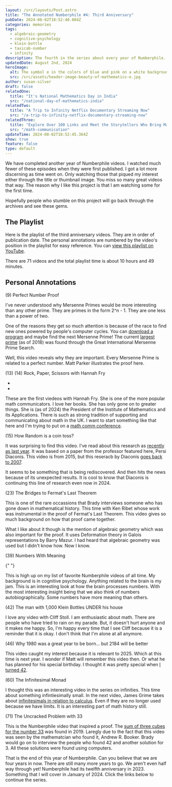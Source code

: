 ```yaml
---
layout: /src/layouts/Post.astro
title: "The Annotated Numberphile #4: Third Anniversary"
pubDate: 2024-08-02T18:52:40.084Z
categories: memories
tags:
  - algebraic-geometry
  - cognitive-psychology
  - klein-bottle
  - taxicab-number
  - infinity
description: The fourth in the series about every year of Numberphile. Videos about Klein bottles, infinity, and coin flips.
updatedDate: August 2nd, 2024
heroImage:
  alt: The symbol e in the colors of blue and pink on a white background.
  src: /src/assets/header-image-beauty-of-mathematics-e.jpg
author: susan-silver
draft: false
relatedOne:
  title: "It's National Mathematics Day in India"
  src: "/national-day-of-mathematics-india"
relatedTwo:
  title: "A Trip to Infinity Netflix Documentary Streaming Now"
  src: "/a-trip-to-infinity-netflix-documentary-streaming-now"
relatedThree:
  title: "Explore Over 100 Links and Meet the Storytellers Who Bring Mathematics to Life"
  src: "/math-communication"
updateTime: 2024-08-02T18:52:45.364Z
show: true
feature: false
type: default
---
```



We have completed another year of Numberphile videos. I watched much fewer of these episodes when they were first published. I got a lot more discerning as time went on. Only watching those that piqued my interest either through the title or thumbnail image. You miss so many great videos that way. The reason why I like this project is that I am watching some for the first time.

Hopefully people who stumble on this project will go back through the archives and see these gems.

<SeriesMenu />

## The Playlist

Here is the playlist of the third anniversary videos. They are in order of publication date. The personal annotations are numbered by the video's position in the playlist for easy reference. You can [view this playlist on YouTube](https://www.youtube.com/playlist?list=PLLL_2f0y97l-4d3trZMXmTHhQxotaNOt2).

There are 71 videos and the total playlist time is about 10 hours and 49 minutes.

## Personal Annotations

(9) Perfect Number Proof

<YouTube id="https://youtu.be/q8n15q1v4Xo?si=NTmE-HUTua3tkSEt" />

I've never understood why Mersenne Primes would be more interesting than any other prime. They are primes in the form 2^n - 1. They are one less than a power of two.

One of the reasons they get so much attention is because of the race to find new ones powered by people's computer cycles. You can [download a program](https://www.mersenne.org/) and maybe find the next Mersenne Prime! The current [largest prime](https://en.wikipedia.org/wiki/Largest_known_prime_number) (as of 2018) was found through the Great International Mersenne Prime Search.

Well, this video reveals why they are important. Every Mersenne Prime is related to a perfect number. Matt Parker illustrates the proof here.

(13) (14) Rock, Paper, Scissors with Hannah Fry

- <YouTube id="https://youtu.be/rudzYPHuewc?si=OHISVELzhUhr099G" />

- <YouTube id="https://youtu.be/Z8lv2vy5vco?si=FcjoaeKBE7wdcll8" />

These are the first viedeos with Hannah Fry. She is one of the more popular math communicators. I love her books. She has only gone on to greater things. She is (as of 2024) the President of the Institute of Mathematics and its Applications. There is such as strong tradition of supporting and communicating about math in the UK. I want to start something like that here and I'm trying to put on a [math comm conference](https://mathcommunications.com).

(15) How Random is a coin toss?

<YouTube id="https://youtu.be/AYnJv68T3MM?si=-7tcw1WJKQvQhVmr" />

It was surprising to find this video. I've read about this research as [recently as last year](https://www.scientificamerican.com/article/scientists-destroy-illusion-that-coin-toss-flips-are-50-50/). It was based on a paper from the professor featured here, Persi Diaconis. This video is from 2015, but this reseracb by Diaconis [goes back to 2007](https://www.mercurynews.com/2009/10/16/heads-or-tails-it-depends-on-how-you-flip-it/).

It seems to be something that is being rediscovered. And then hits the news because of its unexpected results. It is cool to know that Diaconis is continuing this line of research even now in 2024.

(23) The Bridges to Fermat's Last Theorem

<YouTube id="https://youtu.be/nUN4NDVIfVI?si=Rpm1bZARsrfxPgV1" />

This is one of the rare occassions that Brady interviews someone who has gone down in mathematical history. This time with Ken Ribet whose work was instrumental in the proof of Fermat's Last Theorem. This video gives so much background on how that proof came together.

What I like about it though is the mention of algebraic geometry which was also important for the proof. It uses Deformation theory in Galois representations by Barry Mazur. I had heard that algebraic geometry was used but I didn't know how. Now I know.

(39) Numbers With Meaning

{" "}

<YouTube id="https://youtu.be/l7E-pBWuSIA?si=N4zs3X4jE5sFuYR2" />

This is high up on my list of favorite Numberphile videos of all time. My background is in cognitive psychology. Anything related to the brain is my jam. This is an interesting look at how the brain processes numbers. With the most interesting insight being that we also think of numbers autobiographically. Some numbers have more meaning than others.

(42) The man with 1,000 Klein Bottles UNDER his house

<YouTube
  id="
 https://youtu.be/-k3mVnRlQLU?si=vuSuddaRbaMw-lM-"
/>

I love any video with Cliff Stoll. I am enthusiastic about math. There are people who have tried to rain on my parade. But, it doesn't hurt anyone and it makes me happy. So, I'm happy every time that I see Cliff because it is a reminder that it is okay. I don't think that I'm alone at all anymore.

(46) Why 1980 was a great year to be born... but 2184 will be better

<YouTube
  id="
https://youtu.be/99stb2mzspI?si=L8efu9V8BPfa-VJT"
/>

This video caught my interest because it is relevant to 2025. Which at this time is next year. I wonder if Matt will remember this video then. Or what he has planned for his special birthday. I thought it was pretty special when [I turned 42](https://beautyofmathematics.com/hitchhikers-guide-to-the-galaxy/).

(60) The Infinitesimal Monad

<YouTube id="https://youtu.be/BBp0bEczCNg?si=Hp2Ygs2nuxf1YovO" />

I thought this was an interesting video in the series on infinities. This time about something infintiesimally small. In the next video, James Grime takes about [infinitesimals in relation to calculus](https://www.youtube.com/watch?v=WYijIV5JrKg). Even if they are no longer used because we have limits. It is an interesting part of math history still.

(71) The Uncracked Problem with 33

<YouTube id="https://youtu.be/wymmCdLdPvM?si=aYGmB5PVrPu6eIps" />

This is the Numberphile video that inspired a proof. The [sum of three cubes for the number 33](https://aperiodical.com/2019/03/33-can-be-written-as-the-sum-of-three-cubes/) was found in 2019. Laregly due to the fact that this video was seen by the mathematcian who found it, Andrew R. Booker. Brady would go on to interview the people who found 42 and another solution for 3. All these solutions were found using computers.

That is the end of this year of Numberphile. Can you believe that we are four years in now. There are still many more years to go. We aren't even half way through yet! Numberphile had its twelfth anniversary in 2023. Something that I will cover in January of 2024. Click the links below to continue the series.

<Prev prev="/annotated-numberphile-second-anniversary" />
